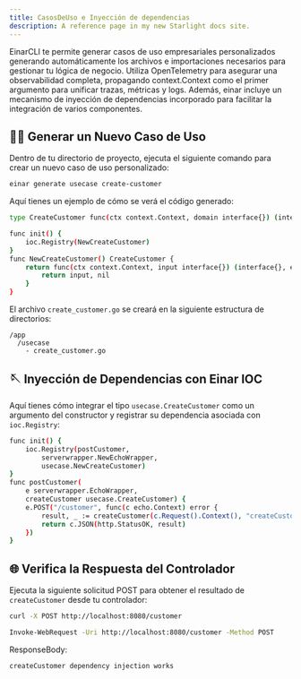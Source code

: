 ```yaml
---
title: CasosDeUso e Inyección de dependencias
description: A reference page in my new Starlight docs site.
---
```


EinarCLI te permite generar casos de uso empresariales personalizados generando automáticamente los archivos e importaciones necesarios para gestionar tu lógica de negocio. Utiliza OpenTelemetry para asegurar una observabilidad completa, propagando context.Context como el primer argumento para unificar trazas, métricas y logs. Además, einar incluye un mecanismo de inyección de dependencias incorporado para facilitar la integración de varios componentes.

## 👨‍💻 Generar un Nuevo Caso de Uso
Dentro de tu directorio de proyecto, ejecuta el siguiente comando para crear un nuevo caso de uso personalizado:
```sh
einar generate usecase create-customer
```

Aquí tienes un ejemplo de cómo se verá el código generado:
```sh
type CreateCustomer func(ctx context.Context, domain interface{}) (interface{}, error)

func init() {
	ioc.Registry(NewCreateCustomer)
}
func NewCreateCustomer() CreateCustomer {
	return func(ctx context.Context, input interface{}) (interface{}, error) {
		return input, nil
	}
}
```

El archivo `create_customer.go` se creará en la siguiente estructura de directorios:
```
/app
  /usecase
    - create_customer.go
```

## 🪡 Inyección de Dependencias con Einar IOC
Aquí tienes cómo integrar el tipo `usecase.CreateCustomer` como un argumento del constructor y registrar su dependencia asociada con `ioc.Registry`:
```sh
func init() {
	ioc.Registry(postCustomer,
		serverwrapper.NewEchoWrapper,
		usecase.NewCreateCustomer)
}
func postCustomer(
	e serverwrapper.EchoWrapper,
	createCustomer usecase.CreateCustomer) {
	e.POST("/customer", func(c echo.Context) error {
		result, _ := createCustomer(c.Request().Context(), "createCustomer dependency injection works")
		return c.JSON(http.StatusOK, result)
	})
}
```
## 🌐 Verifica la Respuesta del Controlador
Ejecuta la siguiente solicitud POST para obtener el resultado de `createCustomer` desde tu controlador:

<Tabs>
  <TabItem label="CURL">

```sh
curl -X POST http://localhost:8080/customer
```
  </TabItem>

  <TabItem label="Windows PowerShell">
  
```sh
Invoke-WebRequest -Uri http://localhost:8080/customer -Method POST
```
  </TabItem>
</Tabs>

ResponseBody:
```
createCustomer dependency injection works
```
